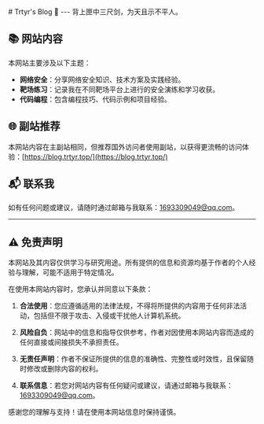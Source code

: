 
<BaseLayout title="Home">
  <BaseCard title="Home">
    <div class="flex">
      <div class="p-6">
          # Trtyr's Blog 👋
            ---
          背上匣中三尺剑，为天且示不平人。
      </div>
    </div>

  </BaseCard>

  <BaseCard title="Home" image="/index.webp">

## 📚 网站内容

本网站主要涉及以下主题：

- **网络安全**：分享网络安全知识、技术方案及实践经验。
- **靶场练习**：记录我在不同靶场平台上进行的安全演练和学习收获。
- **代码编程**：包含编程技巧、代码示例和项目经验。

## 🌐 副站推荐

本网站内容在主副站相同，但推荐国外访问者使用副站，以获得更流畅的访问体验：[https://blog.trtyr.top/](https://blog.trtyr.top/)

## 📬 联系我

如有任何问题或建议，请随时通过邮箱与我联系：[1693309049@qq.com](mailto:1693309049@qq.com)。

---

## ⚠️ 免责声明

本网站及其内容仅供学习与研究用途。所有提供的信息和资源均基于作者的个人经验与理解，可能不适用于特定情况。

在使用本网站内容时，您承认并同意以下条款：

1. **合法使用**：您应遵循适用的法律法规，不得将所提供的内容用于任何非法活动，包括但不限于攻击、入侵或干扰他人计算机系统。

2. **风险自负**：网站中的信息和指导仅供参考，作者对因使用本网站内容而造成的任何直接或间接损失不承担责任。

3. **无责任声明**：作者不保证所提供的信息的准确性、完整性或时效性，且保留随时修改或删除内容的权利。

4. **联系信息**：若您对网站内容有任何疑问或建议，请通过邮箱与我联系：[1693309049@qq.com](mailto:1693309049@qq.com)。

感谢您的理解与支持！请在使用本网站信息时保持谨慎。

  </BaseCard>
</BaseLayout>
